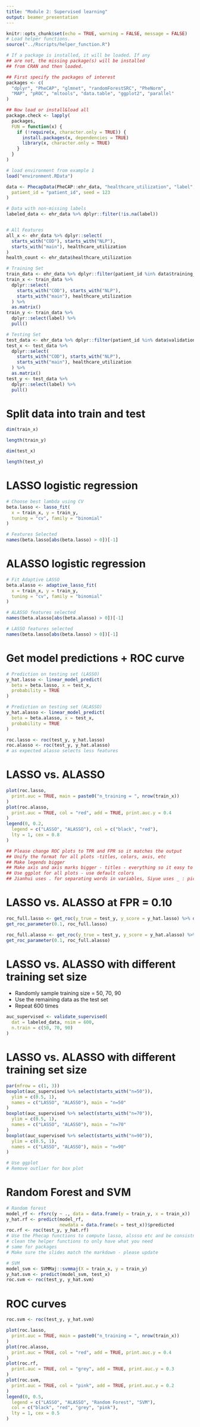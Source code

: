 ```yaml
---
title: "Module 2: Supervised learning"
output: beamer_presentation
---
```



```r
knitr::opts_chunk$set(echo = TRUE, warning = FALSE, message = FALSE)
# Load helper functions.
source("../Rscripts/helper_function.R")
```

```r
# If a package is installed, it will be loaded. If any
## are not, the missing package(s) will be installed
## from CRAN and then loaded.

## First specify the packages of interest
packages <- c(
  "dplyr", "PheCAP", "glmnet", "randomForestSRC", "PheNorm",
  "MAP", "pROC", "mltools", "data.table", "ggplot2", "parallel"
)

## Now load or install&load all
package.check <- lapply(
  packages,
  FUN = function(x) {
    if (!require(x, character.only = TRUE)) {
      install.packages(x, dependencies = TRUE)
      library(x, character.only = TRUE)
    }
  }
)

# load environment from example 1
load("environment.RData")
```


```r
data <- PhecapData(PheCAP::ehr_data, "healthcare_utilization", "label", 75,
  patient_id = "patient_id", seed = 123
)

# Data with non-missing labels
labeled_data <- ehr_data %>% dplyr::filter(!is.na(label))


# All Features
all_x <- ehr_data %>% dplyr::select(
  starts_with("COD"), starts_with("NLP"),
  starts_with("main"), healthcare_utilization
)
health_count <- ehr_data$healthcare_utilization

# Training Set
train_data <- ehr_data %>% dplyr::filter(patient_id %in% data$training_set)
train_x <- train_data %>%
  dplyr::select(
    starts_with("COD"), starts_with("NLP"),
    starts_with("main"), healthcare_utilization
  ) %>%
  as.matrix()
train_y <- train_data %>%
  dplyr::select(label) %>%
  pull()

# Testing Set
test_data <- ehr_data %>% dplyr::filter(patient_id %in% data$validation_set)
test_x <- test_data %>%
  dplyr::select(
    starts_with("COD"), starts_with("NLP"),
    starts_with("main"), healthcare_utilization
  ) %>%
  as.matrix()
test_y <- test_data %>%
  dplyr::select(label) %>%
  pull()
```


# Split data into train and test 

```r
dim(train_x)
```

```r
length(train_y)
```


```r
dim(test_x)
```

```r
length(test_y)
```

# LASSO logistic regression

```r
# Choose best lambda using CV
beta.lasso <- lasso_fit(
  x = train_x, y = train_y,
  tuning = "cv", family = "binomial"
)
```

\tiny
```r
# Features Selected
names(beta.lasso[abs(beta.lasso) > 0])[-1]
```

# ALASSO logistic regression

```r
# Fit Adaptive LASSO
beta.alasso <- adaptive_lasso_fit(
  x = train_x, y = train_y,
  tuning = "cv", family = "binomial"
)
```

\tiny
```r
# ALASSO features selected
names(beta.alasso[abs(beta.alasso) > 0])[-1]
```

```r
# LASSO features selected
names(beta.lasso[abs(beta.lasso) > 0])[-1]
```

# Get model predictions + ROC curve

```r
# Prediction on testing set (LASSO)
y_hat.lasso <- linear_model_predict(
  beta = beta.lasso, x = test_x,
  probability = TRUE
)
```

```r
# Prediction on testing set (ALASSO)
y_hat.alasso <- linear_model_predict(
  beta = beta.alasso, x = test_x,
  probability = TRUE
)
```

```r
roc.lasso <- roc(test_y, y_hat.lasso)
roc.alasso <- roc(test_y, y_hat.alasso)
# as expected alasso selects less features
```


# LASSO vs. ALASSO

```r
plot(roc.lasso,
  print.auc = TRUE, main = paste0("n_training = ", nrow(train_x))
)
plot(roc.alasso,
  print.auc = TRUE, col = "red", add = TRUE, print.auc.y = 0.4
)
legend(0, 0.2,
  legend = c("LASSO", "ALASSO"), col = c("black", "red"),
  lty = 1, cex = 0.8
)

## Please change ROC plots to TPR and FPR so it matches the output
## Unify the format for all plots -titles, colors, axis, etc
## Make legends bigger
## Make axis and axis marks bigger - titles - everything so it easy to see
## Use ggplot for all plots - use default colors
## Jianhui uses . for separating words in variables, Siyue uses _ : pick one, I prefer _
```

# LASSO vs. ALASSO at FPR = 0.10

\tiny
```r
roc_full.lasso <- get_roc(y_true = test_y, y_score = y_hat.lasso) %>% data.frame()
get_roc_parameter(0.1, roc_full.lasso)
```

```r
roc_full.alasso <- get_roc(y_true = test_y, y_score = y_hat.alasso) %>% data.frame()
get_roc_parameter(0.1, roc_full.alasso)
```
# LASSO vs. ALASSO with different training set size
- Randomly sample training size = 50, 70, 90
- Use the remaining data as the test set 
- Repeat 600 times

```r
auc_supervised <- validate_supervised(
  dat = labeled_data, nsim = 600,
  n.train = c(50, 70, 90)
)
```

# LASSO vs. ALASSO with different training set size

```r
par(mfrow = c(1, 3))
boxplot(auc_supervised %>% select(starts_with("n=50")),
  ylim = c(0.5, 1),
  names = c("LASSO", "ALASSO"), main = "n=50"
)
boxplot(auc_supervised %>% select(starts_with("n=70")),
  ylim = c(0.5, 1),
  names = c("LASSO", "ALASSO"), main = "n=70"
)
boxplot(auc_supervised %>% select(starts_with("n=90")),
  ylim = c(0.5, 1),
  names = c("LASSO", "ALASSO"), main = "n=90"
)

# Use ggplot
# Remove outlier for box plot
```

# Random Forest and SVM

\tiny
```r
# Random forest
model_rf <- rfsrc(y ~ ., data = data.frame(y = train_y, x = train_x))
y_hat.rf <- predict(model_rf, 
                    newdata = data.frame(x = test_x))$predicted
roc.rf <- roc(test_y, y_hat.rf)
# Use the Phecap functions to compute lasso, alssso etc and be consistnet
# clean the helper functions to only have what you need
# same for packages
# Make sure the slides match the markdown - please update
```

```r
# SVM
model_svm <- SVMMaj::svmmaj(X = train_x, y = train_y)
y_hat.svm <- predict(model_svm, test_x)
roc.svm <- roc(test_y, y_hat.svm)
```

# ROC curves

```r
roc.svm <- roc(test_y, y_hat.svm)

plot(roc.lasso,
  print.auc = TRUE, main = paste0("n_training = ", nrow(train_x))
)
plot(roc.alasso,
  print.auc = TRUE, col = "red", add = TRUE, print.auc.y = 0.4
)
plot(roc.rf,
  print.auc = TRUE, col = "grey", add = TRUE, print.auc.y = 0.3
)
plot(roc.svm,
  print.auc = TRUE, col = "pink", add = TRUE, print.auc.y = 0.2
)
legend(0, 0.5,
  legend = c("LASSO", "ALASSO", "Random Forest", "SVM"),
  col = c("black", "red", "grey", "pink"),
  lty = 1, cex = 0.5
)
```
